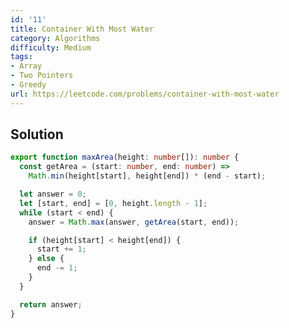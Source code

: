```yaml
---
id: '11'
title: Container With Most Water
category: Algorithms
difficulty: Medium
tags:
- Array
- Two Pointers
- Greedy
url: https://leetcode.com/problems/container-with-most-water
---
```


## Solution

```typescript filename="solution.ts" copy
export function maxArea(height: number[]): number {
  const getArea = (start: number, end: number) =>
    Math.min(height[start], height[end]) * (end - start);

  let answer = 0;
  let [start, end] = [0, height.length - 1];
  while (start < end) {
    answer = Math.max(answer, getArea(start, end));

    if (height[start] < height[end]) {
      start += 1;
    } else {
      end -= 1;
    }
  }

  return answer;
}
```

